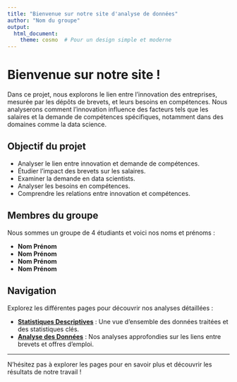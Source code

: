 ```yaml
---
title: "Bienvenue sur notre site d'analyse de données"
author: "Nom du groupe"
output:
  html_document:
    theme: cosmo  # Pour un design simple et moderne
---
```


# Bienvenue sur notre site !

Dans ce projet, nous explorons le lien entre l'innovation des entreprises, mesurée par les dépôts de brevets, et leurs besoins en compétences. Nous analyserons comment l'innovation influence des facteurs tels que les salaires et la demande de compétences spécifiques, notamment dans des domaines comme la data science.

## Objectif du projet

-   Analyser le lien entre innovation et demande de compétences.
-   Étudier l'impact des brevets sur les salaires.
-   Examiner la demande en data scientists.
-   Analyser les besoins en compétences.
-   Comprendre les relations entre innovation et compétences.

## Membres du groupe

Nous sommes un groupe de 4 étudiants et voici nos noms et prénoms :

-   **Nom Prénom**\
-   **Nom Prénom**\
-   **Nom Prénom**\
-   **Nom Prénom**

## Navigation

Explorez les différentes pages pour découvrir nos analyses détaillées :

-   [**Statistiques Descriptives**](statistiques.qmd) : Une vue d'ensemble des données traitées et des statistiques clés.
-   [**Analyse des Données**](analyse.qmd) : Nos analyses approfondies sur les liens entre brevets et offres d'emploi.

------------------------------------------------------------------------

N'hésitez pas à explorer les pages pour en savoir plus et découvrir les résultats de notre travail !
